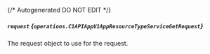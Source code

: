 {/* Autogenerated DO NOT EDIT  */}

##### `request` *{`operations.C1APIAppV1AppResourceTypeServiceGetRequest`}*
The request object to use for the request.

<Collapsible openLabel={Labels.showProperties} closeLabel={Labels.hideProperties}>
  <C1APIAppV1AppResourceTypeServiceGetRequest />
</Collapsible>


